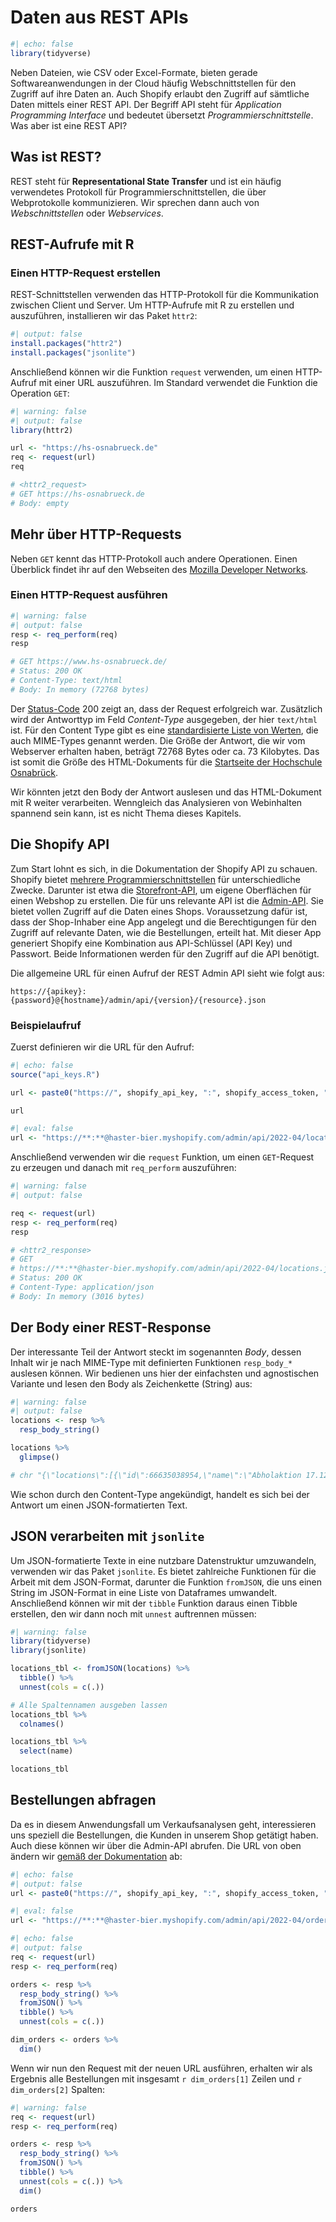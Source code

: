 # Daten aus REST APIs

```r
#| echo: false
library(tidyverse)
```

Neben Dateien, wie CSV oder Excel-Formate, bieten gerade Softwareanwendungen in der Cloud häufig Webschnittstellen für den Zugriff auf ihre Daten an. Auch Shopify erlaubt den Zugriff auf sämtliche Daten mittels einer REST API. Der Begriff API steht für *Application Programming Interface* und bedeutet übersetzt *Programmierschnittstelle*. Was aber ist eine REST API?

## Was ist REST?

REST steht für **Representational State Transfer** und ist ein häufig verwendetes Protokoll für Programmierschnittstellen, die über Webprotokolle kommunizieren. Wir sprechen dann auch von *Webschnittstellen* oder *Webservices*.

## REST-Aufrufe mit R

### Einen HTTP-Request erstellen

REST-Schnittstellen verwenden das HTTP-Protokoll für die Kommunikation zwischen Client und Server. Um HTTP-Aufrufe mit R zu erstellen und auszuführen, installieren wir das Paket `httr2`:

```r
#| output: false
install.packages("httr2")
install.packages("jsonlite")
```

Anschließend können wir die Funktion `request` verwenden, um einen HTTP-Aufruf mit einer URL auszuführen. Im Standard verwendet die Funktion die Operation `GET`:

```r
#| warning: false
#| output: false
library(httr2)

url <- "https://hs-osnabrueck.de"
req <- request(url)
req

# <httr2_request>
# GET https://hs-osnabrueck.de
# Body: empty
```

::: {.callout-tip appearance="minimal"}
## Mehr über HTTP-Requests

Neben `GET` kennt das HTTP-Protokoll auch andere Operationen. Einen Überblick findet ihr auf den Webseiten des [Mozilla Developer Networks](https://developer.mozilla.org/en-US/docs/Web/HTTP/Methods).
:::

### Einen HTTP-Request ausführen

```r
#| warning: false
#| output: false
resp <- req_perform(req)
resp

# GET https://www.hs-osnabrueck.de/
# Status: 200 OK
# Content-Type: text/html
# Body: In memory (72768 bytes)

```

Der [Status-Code](https://developer.mozilla.org/en-US/docs/Web/HTTP/Status) 200 zeigt an, dass der Request erfolgreich war. Zusätzlich wird der Antworttyp im Feld *Content-Type* ausgegeben, der hier `text/html` ist. Für den Content Type gibt es eine [standardisierte Liste von Werten](https://developer.mozilla.org/en-US/docs/Web/HTTP/Basics_of_HTTP/MIME_types/Common_types), die auch MIME-Types genannt werden. Die Größe der Antwort, die wir vom Webserver erhalten haben, beträgt 72768 Bytes oder ca. 73 Kilobytes. Das ist somit die Größe des HTML-Dokuments für die [Startseite der Hochschule Osnabrück](https://www.hs-osnabrueck.de/).

Wir könnten jetzt den Body der Antwort auslesen und das HTML-Dokument mit R weiter verarbeiten. Wenngleich das Analysieren von Webinhalten spannend sein kann, ist es nicht Thema dieses Kapitels.

## Die Shopify API

Zum Start lohnt es sich, in die Dokumentation der Shopify API zu schauen. Shopify bietet [mehrere Programmierschnittstellen](https://shopify.dev/api) für unterschiedliche Zwecke. Darunter ist etwa die [Storefront-API](https://shopify.dev/api/storefront), um eigene Oberflächen für einen Webshop zu erstellen. Die für uns relevante API ist die [Admin-API](https://shopify.dev/api/admin). Sie bietet vollen Zugriff auf die Daten eines Shops. Voraussetzung dafür ist, dass der Shop-Inhaber eine App angelegt und die Berechtigungen für den Zugriff auf relevante Daten, wie die Bestellungen, erteilt hat. Mit dieser App generiert Shopify eine Kombination aus API-Schlüssel (API Key) und Passwort. Beide Informationen werden für den Zugriff auf die API benötigt.

Die allgemeine URL für einen Aufruf der REST Admin API sieht wie folgt aus:

```
https://{apikey}:{password}@{hostname}/admin/api/{version}/{resource}.json
```

### Beispielaufruf

Zuerst definieren wir die URL für den Aufruf:

```r
#| echo: false
source("api_keys.R")

url <- paste0("https://", shopify_api_key, ":", shopify_access_token, "@haster-bier.myshopify.com/admin/api/2022-04/locations.json")

url
```

```r
#| eval: false
url <- "https://**:**@haster-bier.myshopify.com/admin/api/2022-04/locations.json"
```

Anschließend verwenden wir die `request` Funktion, um einen `GET`-Request zu erzeugen und danach  mit `req_perform` auszuführen:

```r
#| warning: false
#| output: false

req <- request(url)
resp <- req_perform(req)
resp

# <httr2_response>
# GET
# https://**:**@haster-bier.myshopify.com/admin/api/2022-04/locations.json
# Status: 200 OK
# Content-Type: application/json
# Body: In memory (3016 bytes)

```
## Der Body einer REST-Response

Der interessante Teil der Antwort steckt im sogenannten *Body*, dessen Inhalt wir je nach MIME-Type mit definierten Funktionen `resp_body_*` auslesen können. Wir bedienen uns hier der einfachsten und agnostischen Variante und lesen den Body als Zeichenkette (String) aus:

```r
#| warning: false
#| output: false
locations <- resp %>%
  resp_body_string()

locations %>%
  glimpse()

# chr "{\"locations\":[{\"id\":66635038954,\"name\":\"Abholaktion 17.12.2021 # (Haste)\",\"address1\":\"Oldenburger Land"| __truncated__

```

Wie schon durch den Content-Type angekündigt, handelt es sich bei der Antwort um einen JSON-formatierten Text.

## JSON verarbeiten mit `jsonlite`

Um JSON-formatierte Texte in eine nutzbare Datenstruktur umzuwandeln, verwenden wir das Paket `jsonlite`. Es bietet zahlreiche Funktionen für die Arbeit mit dem JSON-Format, darunter die Funktion `fromJSON`, die uns einen String im JSON-Format in eine Liste von Dataframes umwandelt. Anschließend können wir mit der `tibble` Funktion daraus einen Tibble erstellen, den wir dann noch mit `unnest` auftrennen müssen:

```r
#| warning: false
library(tidyverse)
library(jsonlite)

locations_tbl <- fromJSON(locations) %>% 
  tibble() %>% 
  unnest(cols = c(.))

# Alle Spaltennamen ausgeben lassen
locations_tbl %>% 
  colnames()
```

```r
locations_tbl %>% 
  select(name)
```

```r
locations_tbl
```
## Bestellungen abfragen

Da es in diesem Anwendungsfall um Verkaufsanalysen geht, interessieren uns speziell die Bestellungen, die Kunden in unserem Shop getätigt haben. Auch diese können wir über die Admin-API abrufen. Die URL von oben ändern wir [gemäß der Dokumentation](https://shopify.dev/api/admin-rest/2022-07/resources/order) ab:

```r
#| echo: false
#| output: false
url <- paste0("https://", shopify_api_key, ":", shopify_access_token, "@haster-bier.myshopify.com/admin/api/2022-04/orders.json?limit=250")
```

```r
#| eval: false
url <- "https://**:**@haster-bier.myshopify.com/admin/api/2022-04/orders.json"
```

```r
#| echo: false
#| output: false
req <- request(url)
resp <- req_perform(req)

orders <- resp %>% 
  resp_body_string() %>% 
  fromJSON() %>% 
  tibble() %>% 
  unnest(cols = c(.)) 

dim_orders <- orders %>% 
  dim()
```

Wenn wir nun den Request mit der neuen URL ausführen, erhalten wir als Ergebnis alle Bestellungen mit insgesamt `r dim_orders[1]` Zeilen und `r dim_orders[2]` Spalten:  

```r
#| warning: false
req <- request(url)
resp <- req_perform(req)

orders <- resp %>% 
  resp_body_string() %>% 
  fromJSON() %>% 
  tibble() %>% 
  unnest(cols = c(.)) %>% 
  dim()

orders
```


